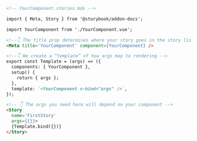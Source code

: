 ```md
<!-- YourComponent.stories.mdx -->

import { Meta, Story } from '@storybook/addon-docs';

import YourComponent from './YourComponent.vue';

<!--👇 The title prop determines where your story goes in the story list -->
<Meta title='YourComponent' component={YourComponent} />

<!--👇 We create a “template” of how args map to rendering -->
export const Template = (args) => ({
  components: { YourComponent },
  setup() {
    return { args };
  },
  template: `<YourComponent v-bind="args" />`,
});

<!-- 👇 The args you need here will depend on your component -->
<Story
  name='FirstStory'
  args={{}}>
  {Template.bind({})}
</Story>
```
